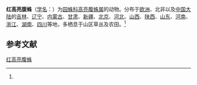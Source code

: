 {{Speciesbox
| name = 红高亮腹蛛
| status = 
| status_system = 
| image = 
| genus = Hypsosinga
| species = sanguinea
| authority = (C. L. Koch, 1845)<ref name='id13665'>{{cite web| url =http://www.bioinfo.cn/db05/BjdwSpecies.php?action=view&id=13665| title =红高亮腹蛛| work =《中国动物物种编目数据库》| publisher =中国科学院微生物研究所| author =中国科学院动物研究所| accessdate =2009-04-28| deadurl =yes| archiveurl =https://web.archive.org/web/20160305085741/http://www.bioinfo.cn/db05/BjdwSpecies.php?action=view&id=13665| archivedate =2016-03-05}}</ref>
}}

'''红高亮腹蛛'''（[[学名|学名]]：{{lang|la|''Hypsosinga sanguinea''}}）为[[园蛛科|园蛛科]][[高亮腹蛛属|高亮腹蛛属]]的动物。分布于[[欧洲|欧洲]]、北非以及[[中国大陆|中国大陆]]的[[吉林|吉林]]、[[辽宁|辽宁]]、[[内蒙古|内蒙古]]、[[甘肃|甘肃]]、[[新疆|新疆]]、[[北京|北京]]、[[河北|河北]]、[[山西|山西]]、[[陕西|陕西]]、[[山东|山东]]、[[河南|河南]]、[[浙江|浙江]]、[[湖南|湖南]]、[[四川|四川]]等地，多栖息于山区草丛及农田。<ref name='id13665'/>

== 参考文献 ==
{{reflist}}

{{Wikispecies|Hypsosinga sanguinea}}
{{Taxonbar|from=Q1757874}}

[[Category:高亮腹蛛属|红高亮腹蛛]]


{{蜘蛛小作品}}